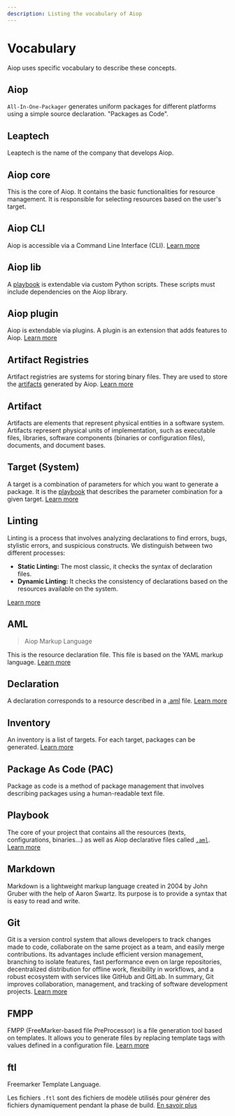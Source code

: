 ```yaml
---
description: Listing the vocabulary of Aiop
---
```


# Vocabulary

Aiop uses specific vocabulary to describe these concepts.

## Aiop

`All-In-One-Packager` generates uniform packages for different platforms using a simple source declaration. "Packages as Code".

## Leaptech

Leaptech is the name of the company that develops Aiop.

## Aiop core

This is the core of Aiop. It contains the basic functionalities for resource management. It is responsible for selecting resources based on the user's target.

## Aiop CLI

Aiop is accessible via a Command Line Interface (CLI). [Learn more](/docs/cli-index)

## Aiop lib

A [playbook](#playbook) is extendable via custom Python scripts. These scripts must include dependencies on the Aiop library.

## Aiop plugin

Aiop is extendable via plugins. A plugin is an extension that adds features to Aiop. [Learn more](/docs/aiop-lib/plugins)

## Artifact Registries

Artifact registries are systems for storing binary files. They are used to store the [artifacts](#artifact) generated by Aiop. [Learn more](/docs/declarations/cookbook/remote)

## Artifact

Artifacts are elements that represent physical entities in a software system. Artifacts represent physical units of implementation, such as executable files, libraries, software components (binaries or configuration files), documents, and document bases.

## Target (System)

A target is a combination of parameters for which you want to generate a package. It is the [playbook](#playbook) that describes the parameter combination for a given target. [Learn more](/docs/configurations/inventory)

## Linting

Linting is a process that involves analyzing declarations to find errors, bugs, stylistic errors, and suspicious constructs. We distinguish between two different processes:

- **Static Linting:** The most classic, it checks the syntax of declaration files.
- **Dynamic Linting:** It checks the consistency of declarations based on the resources available on the system.

[Learn more](/docs/cli/lint)

## AML

> Aiop Markup Language

This is the resource declaration file. This file is based on the YAML markup language. [Learn more](/docs/declarations/overview)

## Declaration

A declaration corresponds to a resource described in a [.aml](#aml) file. [Learn more](/docs/declarations/overview)

## Inventory

An inventory is a list of targets. For each target, packages can be generated. [Learn more](/docs/configurations/inventory)

## Package As Code (PAC)

Package as code is a method of package management that involves describing packages using a human-readable text file.

## Playbook

The core of your project that contains all the resources (texts, configurations, binaries...) as well as Aiop declarative files called [`.aml`](#aml). [Learn more](/docs/configurations/playbook)

## Markdown

Markdown is a lightweight markup language created in 2004 by John Gruber with the help of Aaron Swartz. Its purpose is to provide a syntax that is easy to read and write.

## Git

Git is a version control system that allows developers to track changes made to code, collaborate on the same project as a team, and easily merge contributions. Its advantages include efficient version management, branching to isolate features, fast performance even on large repositories, decentralized distribution for offline work, flexibility in workflows, and a robust ecosystem with services like GitHub and GitLab. In summary, Git improves collaboration, management, and tracking of software development projects. [Learn more](https://git-scm.com)

## FMPP

FMPP (FreeMarker-based file PreProcessor) is a file generation tool based on templates. It allows you to generate files by replacing template tags with values defined in a configuration file. [Learn more](https://fmpp.sourceforge.net/license.html)

## ftl

Freemarker Template Language.

Les fichiers `.ftl` sont des fichiers de modèle utilisés pour générer des fichiers dynamiquement pendant la phase de build. [En savoir plus](/docs/declarations/cookbook/generate_file)
